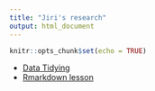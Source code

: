 ```yaml
---
title: "Jiri's research"
output: html_document
---
```


```r
knitr::opts_chunk$set(echo = TRUE)
```


- [Data Tidying](Rmd/data_tidy.html)
- [Rmarkdown lesson](Rmd/rmarkdown_lesson.html)

